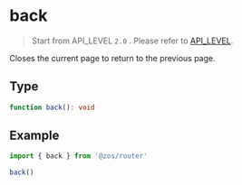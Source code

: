 # back

> Start from API_LEVEL `2.0` . Please refer to [API_LEVEL](../../../../guides/framework/device/compatibility.md).

Closes the current page to return to the previous page.

## Type

```ts
function back(): void
```

## Example

```js
import { back } from '@zos/router'

back()
```
